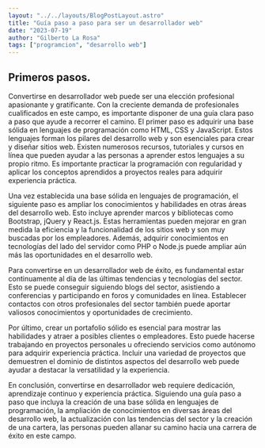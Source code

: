 ---
layout: "../../layouts/BlogPostLayout.astro"
title: "Guía paso a paso para ser un desarrollador web"
date: "2023-07-19"
author: "Gilberto La Rosa"
tags: ["programcion", "desarrollo web"]
---

## Primeros pasos.

Convertirse en desarrollador web puede ser una elección profesional apasionante y gratificante. Con la creciente demanda de profesionales cualificados en este campo, es importante disponer de una guía clara paso a paso que ayude a recorrer el camino. El primer paso es adquirir una base sólida en lenguajes de programación como HTML, CSS y JavaScript. Estos lenguajes forman los pilares del desarrollo web y son esenciales para crear y diseñar sitios web. Existen numerosos recursos, tutoriales y cursos en línea que pueden ayudar a las personas a aprender estos lenguajes a su propio ritmo. Es importante practicar la programación con regularidad y aplicar los conceptos aprendidos a proyectos reales para adquirir experiencia práctica.

Una vez establecida una base sólida en lenguajes de programación, el siguiente paso es ampliar los conocimientos y habilidades en otras áreas del desarrollo web. Esto incluye aprender marcos y bibliotecas como Bootstrap, jQuery y React.js. Estas herramientas pueden mejorar en gran medida la eficiencia y la funcionalidad de los sitios web y son muy buscadas por los empleadores. Además, adquirir conocimientos en tecnologías del lado del servidor como PHP o Node.js puede ampliar aún más las oportunidades en el desarrollo web.

Para convertirse en un desarrollador web de éxito, es fundamental estar continuamente al día de las últimas tendencias y tecnologías del sector. Esto se puede conseguir siguiendo blogs del sector, asistiendo a conferencias y participando en foros y comunidades en línea. Establecer contactos con otros profesionales del sector también puede aportar valiosos conocimientos y oportunidades de crecimiento.

Por último, crear un portafolio sólido es esencial para mostrar las habilidades y atraer a posibles clientes o empleadores. Esto puede hacerse trabajando en proyectos personales u ofreciendo servicios como autónomo para adquirir experiencia práctica. Incluir una variedad de proyectos que demuestren el dominio de distintos aspectos del desarrollo web puede ayudar a destacar la versatilidad y la experiencia.

En conclusión, convertirse en desarrollador web requiere dedicación, aprendizaje continuo y experiencia práctica. Siguiendo una guía paso a paso que incluya la creación de una base sólida en lenguajes de programación, la ampliación de conocimientos en diversas áreas del desarrollo web, la actualización con las tendencias del sector y la creación de una cartera, las personas pueden allanar su camino hacia una carrera de éxito en este campo.
